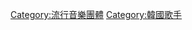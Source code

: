 {{Catnav|頁面分類|人物|各國人物|韓國人|韩国歌手}}
{{Catnav|頁面分類|人物|各職業人物|歌手|演唱團體}}
{{Commonscat|Musical groups from South Korea|韓國音樂團體}}

[[Category:流行音樂團體|Category:流行音樂團體]]
[[Category:韓國歌手|Category:韓國歌手]]